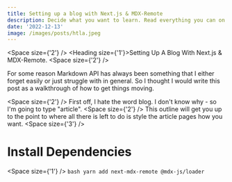 ```yaml
---
title: Setting up a blog with Next.js & MDX-Remote
description: Decide what you want to learn. Read everything you can on it, especially what you enjoy. Keep improving your questions.
date: '2022-12-13'
image: /images/posts/htla.jpeg
---
```


<Space size={'2'} />
<Heading size={'1'}>Setting Up A Blog With Next.js & MDX-Remote.</Heading>
<Space size={'2'} />

For some reason Markdown API has always been something that I either forget easily or just struggle with in general. So I thought I would write this post as a walkthrough of how to get things moving.

<Space size={'2'} />
First off, I hate the word blog. I don't know why - so I'm going to type "article".
<Space size={'2'} />
This outline will get you up to the point to where all there is left to do is style the article pages how you want.
<Space size={'3'} />

# **Install Dependencies**

<Space size={'1'} />
```bash yarn add next-mdx-remote @mdx-js/loader ```
